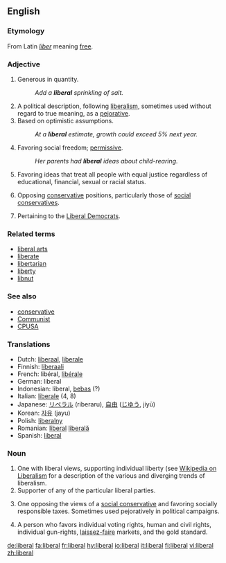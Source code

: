 {{see|Liberal}}
==English==

===Etymology===
From Latin ''[[liber]]'' meaning [[free]].

===Adjective===
{{en-adj}}

# Generous in quantity.
#: ''Add a '''liberal''' sprinkling of salt.''
# A political description, following [[liberalism]], sometimes used without regard to true meaning, as a [[pejorative]].
# Based on optimistic assumptions.
#: ''At a '''liberal''' estimate, growth could exceed 5% next year.''
# Favoring social freedom; [[permissive]].
#: ''Her parents had '''liberal''' ideas about child-rearing.''
# Favoring ideas that treat all people with equal justice regardless of educational, financial, sexual or racial status. 
# {{US}} Opposing [[conservative]] positions, particularly those of [[social conservative]]s.
# {{UK}} Pertaining to the [[Liberal Democrat]]s.

===Related terms===
*[[liberal arts]]
*[[liberate]]
*[[libertarian]]
*[[liberty]]
*[[libnut]]

===See also===
*[[conservative]]
*[[Communist]]
*[[CPUSA]]

===Translations===
{{rfc-trans}}
*Dutch: [[liberaal]], [[liberale]]
*Finnish: [[liberaali]]
*French: libéral, [[libérale]]
*German: liberal
*Indonesian: liberal, [[bebas]] (?)
*Italian: [[liberale]] (4, 8)
*Japanese: [[リベラル]] (riberaru), [[自由]] ([[じゆう]], jiyū)
*Korean: [[자유]] (jayu)
*Polish: [[liberalny]]
*Romanian: [[liberal]] {{m}} [[liberală]] {{f}}
*Spanish: [[liberal#Spanish|liberal]]

===Noun===
{{en-noun}}

# One with liberal views, supporting individual liberty (see [[w:liberalism|Wikipedia on Liberalism]] for a description of the various and diverging trends of liberalism.
# Supporter of any of the particular liberal parties.
# {{US}} One opposing the views of a [[social conservative]] and favoring socially responsible taxes.  Sometimes used pejoratively in political campaigns.
# {{italbrac|US|Also 'classical liberal', akin to [[libertarian]]}} A person who favors individual voting rights, human and civil rights, individual gun-rights, [[laissez-faire]] markets, and the gold standard.

[[de:liberal]]
[[fa:liberal]]
[[fr:liberal]]
[[hy:liberal]]
[[io:liberal]]
[[it:liberal]]
[[fi:liberal]]
[[vi:liberal]]
[[zh:liberal]]